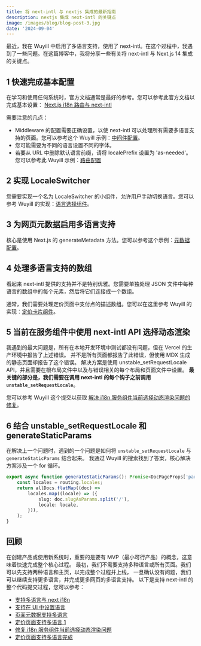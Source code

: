 ```yaml
---
title: 将 next‑intl 与 nextjs 集成的最新指南
description: nextjs 集成 next‑intl 的关键点
image: /images/blog/blog-post-3.jpg
date: '2024-09-04'
---
```


最近，我在 Wuyill 中启用了多语言支持，使用了 next-intl。在这个过程中，我遇到了一些问题。在这篇博客中，我将分享一些有关将 next-intl 与 Next.js 14 集成的关键点。

## 1 快速完成基本配置

在学习和使用任何系统时，官方文档通常是最好的参考。您可以参考此官方文档以完成基本设置：
[Next.js i18n 路由与 next-intl](https://next-intl-docs.vercel.app/docs/getting-started/app-router/with-i18n-routing)

需要注意的几点：

-   Middleware 的配置需要正确设置，以使 next-intl 可以处理所有需要多语言支持的页面。您可以参考这个 Wuyill 示例：[中间件配置](https://github.com/showntop/wuyill/blob/main/frontend/middleware.ts)。
-   您可能需要为不同的语言设置不同的字体。
-   若要从 URL 中删除默认语言前缀，请将 localePrefix 设置为 'as-needed'。您可以参考此 Wuyill 示例：[路由配置](https://github.com/showntop/wuyill/blob/main/frontend/i18n/routing.ts)

## 2 实现 LocaleSwitcher

您需要实现一个名为 LocaleSwitcher 的小组件，允许用户手动切换语言。您可以参考 Wuyill 的实现：[语言选择组件](https://github.com/showntop/wuyill/blob/main/frontend/components/locale-selection.tsx)。

## 3 为网页元数据启用多语言支持

核心是使用 Next.js 的 generateMetadata 方法。您可以参考这个示例：[元数据配置](https://github.com/showntop/wuyill/blob/main/frontend/app/%5Blocale%5D/layout.tsx#L24)。

## 4 处理多语言支持的数组

看起来 next-intl 提供的支持并不是特别优雅。您需要单独处理 JSON 文件中每种语言的数组中的每个元素，然后将它们连接成一个数组。

通常，我们需要处理定价页面中支付点的描述数组。您可以在这里参考 Wuyill 的实现：[定价卡片组件](https://github.com/showntop/wuyill/blob/main/frontend/components/pricing-cards.tsx)。

## 5 当前在服务组件中使用 next-intl API 选择动态渲染

我遇到的最大问题是，所有在本地开发环境中测试都没有问题，但在 Vercel 的生产环境中报告了上述错误。
并不是所有页面都报告了此错误，但使用 MDX 生成的静态页面却报告了这个错误。
解决方案是使用 unstable_setRequestLocale API，并且需要在根布局文件中以及与错误相关的每个布局和页面文件中设置。
**最关键的部分是，我们需要在调用 next-intl 的每个钩子之前调用 `unstable_setRequestLocale`**。

您可以参考 Wuyill 这个提交以获取 [解决 i18n 服务组件当前选择动态渲染问题的修复](https://github.com/showntop/wuyill/commit/1e75a74eabee7a5085cc30bd27e4e6c3c6b90bbc)。

## 6 结合 unstable_setRequestLocale 和 generateStaticParams

在解决上一个问题时，遇到的一个问题是如何将 `unstable_setRequestLocale` 与 `generateStaticParams` 结合起来。
我通过 Wuyill 的搜索找到了答案，核心解决方案涉及一个 for 循环。

```ts
export async function generateStaticParams(): Promise<DocPageProps['params'][]> {
    const locales = routing.locales;
    return allDocs.flatMap((doc) =>
        locales.map((locale) => ({
            slug: doc.slugAsParams.split('/'),
            locale: locale,
        })),
    );
}
```

## 回顾

在创建产品或使用新系统时，重要的是要有 MVP（最小可行产品）的概念，这意味着快速完成整个核心过程。
最初，我们不需要支持多种语言或所有页面。我们可以先支持两种语言和主页，以完成整个过程并上线，
一旦确认没有问题，我们可以继续支持更多语言，并完成更多网页的多语言支持。
以下是支持 next-intl 的整个代码提交过程，您可以参考：

-   [支持多语言与 next i18n](https://github.com/showntop/wuyill/commit/18b18b02c08fa7c3e78a665d7512a4554d00109c)
-   [支持在 UI 中设置语言](https://github.com/showntop/wuyill/commit/72b12949d64a00be11d9ca8165e2f10a98cc96a4)
-   [页面元数据支持多语言](https://github.com/showntop/wuyill/commit/e33c291478a25d42686e479adcdcdf2d4b3eba6d)
-   [定价页面支持多语言 1](https://github.com/showntop/wuyill/commit/56bde020f8da62996a0c522a257a2bf32d5fafdd)
-   [修复 i18n 服务组件当前选择动态渲染问题](https://github.com/showntop/wuyill/commit/1e75a74eabee7a5085cc30bd27e4e6c3c6b90bbc)
-   [定价页面支持多语言完成](https://github.com/showntop/wuyill/commit/bb289cb7d28cd0e7e6e5bb2157392be708a6d64e)
